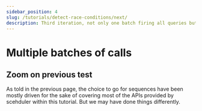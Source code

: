 ```yaml
---
sidebar_position: 4
slug: /tutorials/detect-race-conditions/next/
description: Third iteration, not only one batch firing all queries but multiple batches
---
```



# Multiple batches of calls

## Zoom on previous test

As told in the previous page, the choice to go for sequences have been mostly driven for the sake of covering most of the APIs provided by scehduler within this tutorial. But we may have done things differently.

